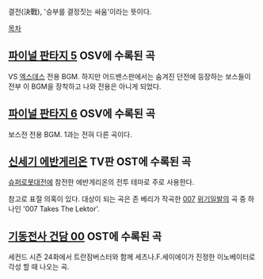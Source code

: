 결전(決戰), '승부를 결정짓는 싸움'이라는 뜻이다.

[[목차]]

== [[파이널 판타지 5]] OSV에 수록된 곡 ==

VS [[엑스데스]] 전용 BGM. 하지만 어드밴스판에서는 숨겨진 던전에 등장하는 보스들이 전부 이 BGM을 장착하고 나와 전용은 아니게 되었다.

== [[파이널 판타지 6]] OSV에 수록된 곡 ==

보스전 전용 BGM. 1과는 전혀 다른 곡이다.
 
{{{#!html
<iframe width="425" height="315" src="http://www.youtube.com/embed/Mb-Lhkm93pI" frameborder="0" allowfullscreen></iframe>
}}}

== [[신세기 에반게리온]] TV판 OST에 수록된 곡 ==

[[슈퍼로봇대전]]에 참전한 에반게리온의 전투 테마로 주로 사용한다.

{{{#!html
<iframe width="425" height="349" src="http://www.youtube.com/embed/8olZpXh-6PA" frameborder="0" allowfullscreen></iframe>
}}}

참고로 표절 의혹이 있다. 대상이 되는 곡은 존 베리가 작곡한 [[007]] [[위기일발]]의 곡 중 하나인 '007 Takes The Lektor'.

{{{#!html
<iframe width="400" height="225" src="http://www.youtube.com/embed/BKCEiNk198E" frameborder="0" allowfullscreen></iframe>
}}}

== [[기동전사 건담 00]] OST에 수록된 곡 ==

세컨드 시즌 24화에서 트란잠버스터와 함께 세츠나.F.세이에이가 진정한 이노베이터로 각성 할 때 나오는 곡. 

{{{#!html
<iframe width="480" height="360" src="//www.youtube.com/embed/HLemfQVIvyk?rel=0" frameborder="0" allowfullscreen></iframe>
}}}

